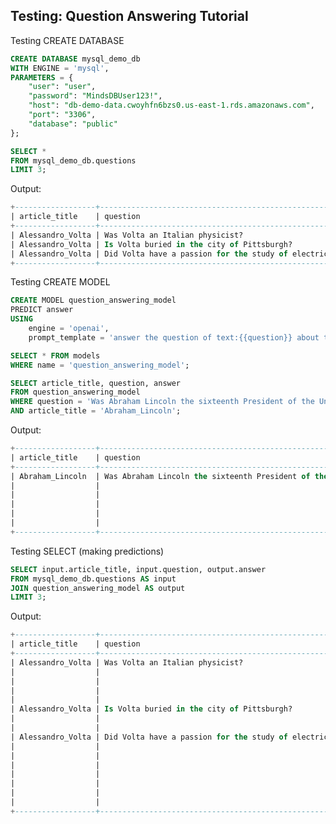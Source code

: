 ## Testing: Question Answering Tutorial

Testing CREATE DATABASE
```sql
CREATE DATABASE mysql_demo_db
WITH ENGINE = 'mysql',
PARAMETERS = {
    "user": "user",
    "password": "MindsDBUser123!",
    "host": "db-demo-data.cwoyhfn6bzs0.us-east-1.rds.amazonaws.com",
    "port": "3306",
    "database": "public"
};

SELECT *
FROM mysql_demo_db.questions
LIMIT 3;

```
Output:
```sql
+------------------+--------------------------------------------------------+-------------+
| article_title    | question                                               | true_answer |
+------------------+--------------------------------------------------------+-------------+
| Alessandro_Volta | Was Volta an Italian physicist?                        | yes         |
| Alessandro_Volta | Is Volta buried in the city of Pittsburgh?             | no          |
| Alessandro_Volta | Did Volta have a passion for the study of electricity? | yes         |
+------------------+--------------------------------------------------------+-------------+
```

Testing CREATE MODEL
```sql
CREATE MODEL question_answering_model
PREDICT answer
USING
    engine = 'openai',
    prompt_template = 'answer the question of text:{{question}} about text:{{article_title}}';

SELECT * FROM models
WHERE name = 'question_answering_model';

SELECT article_title, question, answer
FROM question_answering_model
WHERE question = 'Was Abraham Lincoln the sixteenth President of the United States?'
AND article_title = 'Abraham_Lincoln';

```
Output:
```sql
+------------------+-------------------------------------------------------------------+------------------------------------------------------------------------+
| article_title    | question                                                          | answer                                                                 |
+------------------+-------------------------------------------------------------------+------------------------------------------------------------------------+
| Abraham_Lincoln  | Was Abraham Lincoln the sixteenth President of the United States? | Yes, Abraham Lincoln was the sixteenth President of the United States. |
|                  |                                                                   |       He served as President from 1861 until his assassination in 1865.| 
|                  |                                                                   |    During his presidency, he led the country through the Civil War and |
|                  |                                                                   |    issued the Emancipation Proclamation, which declared that all slaves| 
|                  |                                                                   |    in Confederate-held territory were to be set free. He is widely     |
|                  |                                                                   |    regarded as one of the greatest Presidents in American history.     |
+------------------+-------------------------------------------------------------------+------------------------------------------------------------------------+
```

Testing SELECT (making predictions)
```sql
SELECT input.article_title, input.question, output.answer
FROM mysql_demo_db.questions AS input
JOIN question_answering_model AS output
LIMIT 3;
```
Output:
```sql
+------------------+--------------------------------------------------------+--------------------------------------------------------+
| article_title    | question                                               | answer                                                 |
+------------------+--------------------------------------------------------+--------------------------------------------------------+
| Alessandro_Volta | Was Volta an Italian physicist?                        | Yes, Alessandro Volta was an Italian physicist. He is  |
|                  |                                                        | best known for his invention of the electric battery,  | 
|                  |                                                        | which he called the "voltaic pile." This invention     |
|                  |                                                        | paved the way for the development of modern electrical |
|                  |                                                        | technology.                                            |
| Alessandro_Volta | Is Volta buried in the city of Pittsburgh?             | No, Alessandro Volta is not buried in the city of      |
|                  |                                                        | Pittsburgh. He is buried in the city of Como, Italy,   |
|                  |                                                        | where he was born and spent most of his life.          |
| Alessandro_Volta | Did Volta have a passion for the study of electricity? | Yes, Alessandro Volta had a passion for the study of   |
|                  |                                                        | electricity. He was a pioneer in the field of          |
|                  |                                                        | electricity and made significant contributions to the  |
|                  |                                                        | understanding of electric potential and the development| 
|                  |                                                        | of the first electric battery, known as the Voltaic    |
|                  |                                                        | pile. His passion for electricity led him to conduct   |
|                  |                                                        | numerous experiments and make important discoveries    |
|                  |                                                        | that paved the way for modern electrical technology.   |
+------------------+--------------------------------------------------------+--------------------------------------------------------+
```
